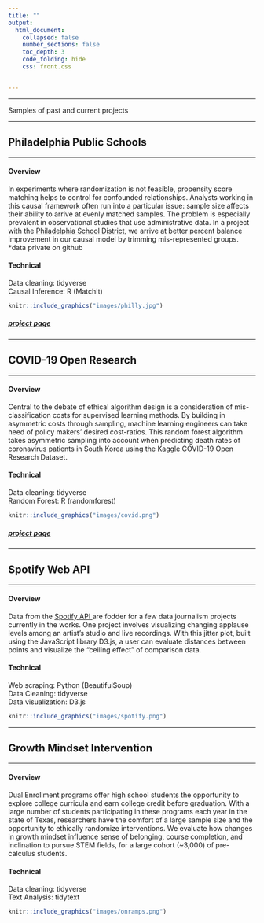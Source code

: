 ```yaml
---
title: ""
output: 
  html_document:
    collapsed: false
    number_sections: false
    toc_depth: 3
    code_folding: hide
    css: front.css


---
```

---


<p> Samples of past and current projects </p>


---

## Philadelphia Public Schools

----

<div class="row">
<div class="col-sm-6">

#### Overview

In experiments where randomization is not feasible, propensity score matching helps to control for confounded relationships. Analysts working in this causal framework often run into a particular issue: sample size affects their ability to arrive at evenly matched samples. The problem is especially prevalent in observational studies that use administrative data. In a project with the <a href = "https://www.opendataphilly.org/" target = "_blank"> Philadelphia School District</a>, we arrive at better percent balance improvement in our causal model by trimming mis-represented groups. </br> *data private on github

#### Technical
Data cleaning: tidyverse </br>
Causal Inference: R (MatchIt)


</div>
<div class="col-sm-6">
```r
knitr::include_graphics("images/philly.jpg")
```
</div>
</div>

<div class="row">
<div class="col-sm-6">

##### [project page](https://katjanewilson.github.io/PhillyTeacherRetention-Causal/)

  <a href="https://github.com/katjanewilson/PhillyTeacherRetention-Causal" target = "_blank"><i class="fa fa-github" aria-hidden="true"></i></a>
</div>
<div class="col-sm-6">
</div>
</div>

---


## COVID-19 Open Research

----

<div class="row">
<div class="col-sm-6">

#### Overview

Central to the debate of ethical algorithm design is a consideration of mis-classification costs for supervised learning methods. By building in asymmetric costs through sampling, machine learning engineers can take heed of policy makers' desired cost-ratios. This random forest algorithm takes asymmetric sampling into account when predicting death rates of coronavirus patients in South Korea using the <a href = "https://www.kaggle.com/allen-institute-for-ai/CORD-19-research-challenge/" target = "_blank"> Kaggle </a>COVID-19 Open Research Dataset.</br>

#### Technical

Data cleaning: tidyverse </br>
Random Forest: R (randomforest)


</div>
<div class="col-sm-6">
```r
knitr::include_graphics("images/covid.png")
```
</div>
</div>

<div class="row">
<div class="col-sm-6">

##### [project page](https://katjanewilson.github.io/CORD-Random-Forest/)
  <a href="https://github.com/katjanewilson/CORD-Random-Forest" target = "_blank"><i class="fa fa-github" aria-hidden="true"></i></a>
</div>
<div class="col-sm-6">
</div>
</div>

---

## Spotify Web API

----

<div class="row">
<div class="col-sm-6">

#### Overview

  Data from the <a href = "https://developer.spotify.com/documentation/web-api/" target = "_blank"> Spotify API </a> are fodder for a few data journalism projects currently in the works. One project involves visualizing changing applause levels among an artist's studio and live recordings. With this jitter plot, built using the JavaScript library D3.js, a user can evaluate distances between points and visualize the "ceiling effect" of comparison data.
  
#### Technical
Web scraping: Python (BeautifulSoup) </br>
Data Cleaning: tidyverse </br>
Data visualization: D3.js

</div>
<div class="col-sm-6">
```r
knitr::include_graphics("images/spotify.png")
```
</div>
</div>

<div class="row">
<div class="col-sm-6">

</div>
</div>

---


## Growth Mindset Intervention

----

<div class="row">
<div class="col-sm-6">

#### Overview

Dual Enrollment programs offer high school students the opportunity to explore college curricula and earn college credit before graduation. With a large number of students participating in these programs each year in the state of Texas, researchers have the comfort of a large sample size and the opportunity to ethically randomize interventions. We evaluate how changes in growth mindset influence sense of belonging, course completion, and inclination to pursue STEM fields, for a large cohort (~3,000) of pre-calculus students.

#### Technical

Data cleaning: tidyverse </br>
Text Analysis: tidytext

</div>
<div class="col-sm-6">
```r
knitr::include_graphics("images/onramps.png")
```
</div>
</div>

<div class="row">
<div class="col-sm-6">

  <a href="https://github.com/katjanewilson/OnRamps_Evaluation" target = "_blank"><i class="fa fa-github" aria-hidden="true"></i></a>
</div>
<div class="col-sm-6">
</div>
</div>
